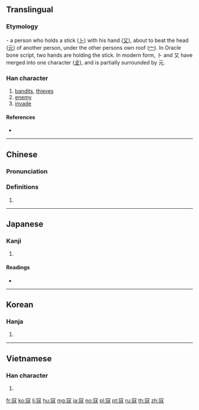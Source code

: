 {{character info/new}}
{{also|冦}}
==Translingual==

===Etymology===
{{Han etyl}}
{{liushu|ic}} - a person who holds a stick ([[卜]]) with his hand ([[又]]), about to beat the head ([[元]]) of another person, under the other persons own roof ([[宀]]). In Oracle bone script, two hands are holding the stick. In modern form, 卜 and 又 have merged into one character ([[攴]]), and is partially surrounded by 元.

===Han character===
{{Han char|rn=40|rad=宀|as=08|sn=11|four=30214|canj=JMUE|ids=⿱宀⿺元攴}}

# [[bandit]]s, [[thieves]]
# [[enemy]]
# [[invade]]

====References====
* {{Han ref|kx=0288.150|dkj=07209|dj=0571.040|hdz=20936.070|uh=5BC7|ud=23495|bh=B146|bd=45382}}

----

==Chinese==
{{zh-forms}}

===Pronunciation===
{{zh-pron
|m=kòu
|c=kau3
|h=pfs=
|md=
|mn=qz:khiò/tw,xm,zz:khò͘
|w=
|mc=y
|oc=y
|cat=
}}

===Definitions===
{{zh-hanzi}}

# {{rfdef|lang=zh}}

----

==Japanese==

===Kanji===
{{ja-kanji|grade=|rs=宀08}}

# {{defn|lang=ja|sort=宀08}}

====Readings====
* {{ja-readings|on=[[こう]] (kō)|kun=[[あだする]] (adasuru), [[あだ]] (ada)}}

----

==Korean==

===Hanja===
{{ko-hanja|hangeul=구|rv=gu|mr=ku}}

# {{defn|lang=ko|sort=宀08}}

----

==Vietnamese==

===Han character===
{{vi-hantu|[[khấu]], [[kháu]]|rs=宀08}}

# {{defn|lang=vi|sort=宀08}}

[[fr:寇]]
[[ko:寇]]
[[li:寇]]
[[hu:寇]]
[[mg:寇]]
[[ja:寇]]
[[no:寇]]
[[pl:寇]]
[[pt:寇]]
[[ru:寇]]
[[th:寇]]
[[zh:寇]]